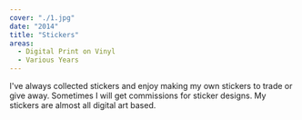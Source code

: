 ```yaml
---
cover: "./1.jpg"
date: "2014"
title: "Stickers"
areas:
  - Digital Print on Vinyl
  - Various Years
---
```


I've always collected stickers and enjoy making my own stickers to trade or give away. Sometimes I will get commissions for sticker designs. My stickers are almost all digital art based.